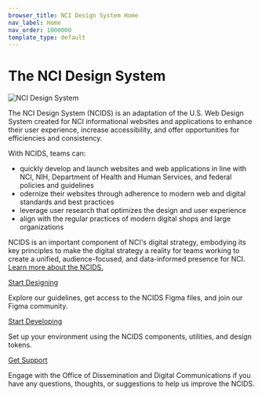 ```yaml
---
browser_title: NCI Design System Home
nav_label: Home
nav_order: 1000000
template_type: default
---
```


# The NCI Design System

![NCI Design System](./ncids-banner-image.jpg)

The NCI Design System (NCIDS) is an adaptation of the U.S. Web Design System created for NCI informational websites and applications to enhance their user experience, increase accessibility, and offer opportunities for efficiencies and consistency.

With NCIDS, teams can:

- quickly develop and launch websites and web applications in line with NCI, NIH, Department of Health and Human Services, and federal policies and guidelines
- odernize their websites through adherence to modern web and digital standards and best practices
- leverage user research that optimizes the design and user experience
- align with the regular practices of modern digital shops and large organizations

NCIDS is an important component of NCI's digital strategy, embodying its key principles to make the digital strategy a reality for teams working to create a unified, audience-focused, and data-informed presence for NCI. [Learn more about the NCIDS.](/about)

<a href="./get-started/designers" className="header-styled-link">
	Start Designing
</a>

Explore our guidelines, get access to the NCIDS Figma files, and join our Figma community.

<a href="./get-started/developers" className="header-styled-link">
	Start Developing
</a>

Set up your environment using the NCIDS components, utilities, and design tokens.

<a href="./about#contact-us" className="header-styled-link">
	Get Support
</a>

Engage with the Office of Dissemination and Digital Communications if you have any questions, thoughts, or suggestions to help us improve the NCIDS.
